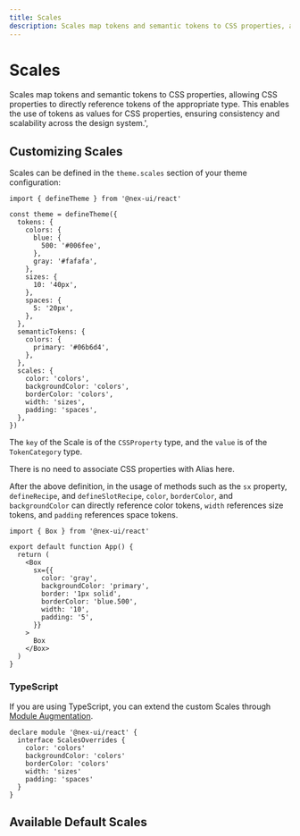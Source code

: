 ```yaml
---
title: Scales
description: Scales map tokens and semantic tokens to CSS properties, allowing CSS properties to directly reference tokens of the appropriate type. This enables the use of tokens as values for CSS properties, ensuring consistency and scalability across the design system.',
---
```



# Scales

Scales map tokens and semantic tokens to CSS properties, allowing CSS properties to directly reference tokens of the appropriate type. This enables the use of tokens as values for CSS properties, ensuring consistency and scalability across the design system.',

## Customizing Scales

Scales can be defined in the `theme.scales` section of your theme configuration:

```tsx
import { defineTheme } from '@nex-ui/react'

const theme = defineTheme({
  tokens: {
    colors: {
      blue: {
        500: '#006fee',
      },
      gray: '#fafafa',
    },
    sizes: {
      10: '40px',
    },
    spaces: {
      5: '20px',
    },
  },
  semanticTokens: {
    colors: {
      primary: '#06b6d4',
    },
  },
  scales: {
    color: 'colors',
    backgroundColor: 'colors',
    borderColor: 'colors',
    width: 'sizes',
    padding: 'spaces',
  },
})
```

The `key` of the Scale is of the `CSSProperty` type, and the `value` is of the `TokenCategory` type.

<Callout>There is no need to associate CSS properties with Alias here.</Callout>

After the above definition, in the usage of methods such as the `sx` property, `defineRecipe`, and `defineSlotRecipe`, `color`, `borderColor`, and `backgroundColor` can directly reference color tokens, `width` references size tokens, and `padding` references space tokens.

```tsx
import { Box } from '@nex-ui/react'

export default function App() {
  return (
    <Box
      sx={{
        color: 'gray',
        backgroundColor: 'primary',
        border: '1px solid',
        borderColor: 'blue.500',
        width: '10',
        padding: '5',
      }}
    >
      Box
    </Box>
  )
}
```

### TypeScript

If you are using TypeScript, you can extend the custom Scales through [Module Augmentation](https://www.typescriptlang.org/docs/handbook/declaration-merging.html#module-augmentation).

```tsx
declare module '@nex-ui/react' {
  interface ScalesOverrides {
    color: 'colors'
    backgroundColor: 'colors'
    borderColor: 'colors'
    width: 'sizes'
    padding: 'spaces'
  }
}
```

## Available Default Scales

<ScaleTable />
